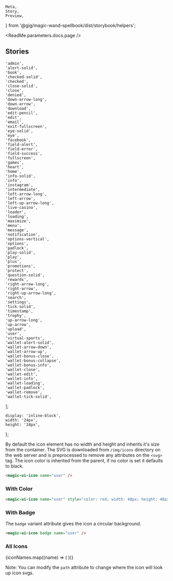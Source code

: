     Meta,
    Story,
    Preview,
} from '@gig/magic-wand-spellbook/dist/storybook/helpers';

<Meta title="UI Kit|Icon" />

<ReadMe.parameters.docs.page />

## Stories

    'admin',
    'alert-solid',
    'book',
    'checked-solid',
    'checked',
    'close-solid',
    'close',
    'denied',
    'down-arrow-long',
    'down-arrow',
    'download',
    'edit-pencil',
    'edit',
    'email',
    'exit-fullscreen',
    'eye-solid',
    'eye',
    'facebook',
    'field-alert',
    'field-error',
    'field-success',
    'fullscreen',
    'games',
    'heart',
    'home',
    'info-solid',
    'info',
    'instagram',
    'intermediate',
    'left-arrow-long',
    'left-arrow',
    'left-up-arrow-long',
    'live-casino',
    'loader',
    'loading',
    'maximize',
    'menu',
    'message',
    'notification',
    'options-vertical',
    'options',
    'padlock',
    'play-solid',
    'play',
    'plus',
    'promotions',
    'protect',
    'question-solid',
    'rewards',
    'right-arrow-long',
    'right-arrow',
    'right-up-arrow-long',
    'search',
    'settings',
    'tick-solid',
    'timestamp',
    'trophy',
    'up-arrow-long',
    'up-arrow',
    'upload',
    'user',
    'virtual-sports',
    'wallet-alert-solid',
    'wallet-arrow-down',
    'wallet-arrow-up',
    'wallet-bonus-close',
    'wallet-bonus-collapse',
    'wallet-bonus-info',
    'wallet-close',
    'wallet-edit',
    'wallet-info',
    'wallet-loading',
    'wallet-padlock',
    'wallet-remove',
    'wallet-tick-solid',
];

    display: 'inline-block',
    width: '24px',
    height: '24px',
};

By default the icon element has no width and height and inherits it's size from the container.
The SVG is downloaded from `/img/icons` directory on the web server and is preprocessed to remove any attributes on the `<svg>` tag.
The icon color is inherited from the parent, if no color is set it defaults to black.

<Preview>
    <Story name="Default">
        <magic-ui-icon name="user" />
    </Story>
</Preview>

```html
<magic-ui-icon name="user" />
```

### With Color

<Preview>
    <Story name="With color">
        <magic-ui-icon
            name="user"
            style={{ color: 'red', width: '48px', height: '48px' }}
        />
    </Story>
</Preview>

```html
<magic-ui-icon name="user" style="color: red; width: 48px; height: 48px" />
```

### With Badge

The `badge` variant attribute gives the icon a circular background.

<Preview>
    <Story name="Badge">
        <magic-ui-icon badge name="user" style={{ display: 'inline-block' }} />
    </Story>
</Preview>

```html
<magic-ui-icon badge name="user" />
```

### All Icons

<Preview>
    <Story name="All Icons">
        {iconNames.map((name) => (
            <magic-ui-icon name={name} style={iconStyle} />
        ))}
    </Story>
</Preview>

Note: You can modify the `path` attribute to change where the icon will look up icon svgs.
